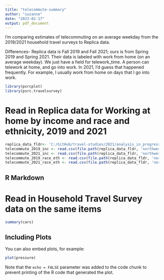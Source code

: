 ```yaml
---
title: "telecommute-summary"
author: "suzanne"
date: "2023-02-17"
output: pdf_document
---
```


I'm comparing estimates of telecommuting on an average weekday from the 2019/2021 household travel surveys to Replica data.

Differences- Replica data is Fall 2019 and Fall 2021; ours is from Spring 2019 and Spring 2021.
Their data is labeled with work from home (on an average weekday). We just have a field for telework_time. A person can telework at home, and go into work. In 2021, I'd guess that happened frequently.  For example, I usually work from home on days that I go into work.

```r
library(psrcplot)
library(psrc.travelsurvey)

```


# Read in Replica data for Working at home by income and race and ethnicity, 2019 and 2021
```r
replica_data_fldr<- 'C:/GitHub/travel-studies/2021/analysis_in_progress/telecommuting/replica-estimates'
telecommute_2019_inc <- read.csv(file.path(replica_data_fldr, 'northwest-2019_Q4-thursday-household-income.csv'))
telecommute_2021_inc <- read.csv(file.path(replica_data_fldr, 'northwest-2021_Q4-thursday-household-income.csv'))
telecommute_2019_race_eth <- read.csv(file.path(replica_data_fldr, 'northwest-2019_Q4-thursday-race-and-ethnicity.csv'))
telecommute_2021_race_eth <- read.csv(file.path(replica_data_fldr, 'northwest-2021_Q4-thursday-race-and-ethnicity.csv'))


```

## R Markdown


# Read in Household Travel Survey data on the same items
```r
summary(cars)
```

## Including Plots

You can also embed plots, for example:

```r
plot(pressure)
```

Note that the `echo = FALSE` parameter was added to the code chunk to prevent printing of the R code that generated the plot.
